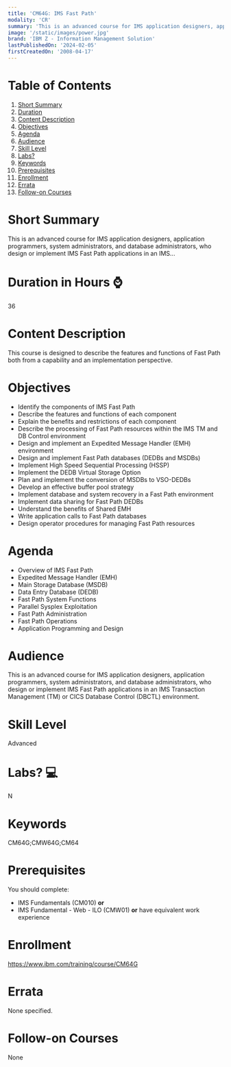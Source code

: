 ```yaml
---
title: 'CM64G: IMS Fast Path'
modality: 'CR'
summary: 'This is an advanced course for IMS application designers, application programmers, system administrators, and database administrators, who design or implement IMS Fast Path applications in an IMS...'
image: '/static/images/power.jpg'
brand: 'IBM Z - Information Management Solution'
lastPublishedOn: '2024-02-05'
firstCreatedOn: '2008-04-17'
---
```

# Table of Contents
1.  [Short Summary](#short-summary)
2.  [Duration](#duration-in-hours-)
3.  [Content Description](#content-description)
4.  [Objectives](#objectives)
5.  [Agenda](#agenda)
6.  [Audience](#audience)
7.  [Skill Level](#skill-level)
8.  [Labs?](#labs-)
9.  [Keywords](#keywords)
10. [Prerequisites](#prerequisites)
11. [Enrollment](#enrollment)
12. [Errata](#errata)
13. [Follow-on Courses](#follow-on-courses)

# Short Summary
This is an advanced course for IMS application designers, application programmers, system administrators, and database administrators, who design or implement IMS Fast Path applications in an IMS...

# Duration in Hours ⌚
36

# Content Description
This course is designed to describe the features and functions of Fast Path both from a capability and an implementation perspective.



# Objectives
* Identify the components of IMS Fast Path
* Describe the features and functions of each component
* Explain the benefits and restrictions of each component
* Describe the processing of Fast Path resources within the IMS TM and DB Control environment
* Design and implement an Expedited Message Handler (EMH) environment
* Design and implement Fast Path databases (DEDBs and MSDBs)
* Implement High Speed Sequential Processing (HSSP)
* Implement the DEDB Virtual Storage Option
* Plan and implement the conversion of MSDBs to VSO-DEDBs
* Develop an effective buffer pool strategy
* Implement database and system recovery in a Fast Path environment
* Implement data sharing for Fast Path DEDBs
* Understand the benefits of Shared EMH
* Write application calls to Fast Path databases
* Design operator procedures for managing Fast Path resources


# Agenda
* Overview of IMS Fast Path
* Expedited Message Handler (EMH)
* Main Storage Database (MSDB)
* Data Entry Database (DEDB)
* Fast Path System Functions
* Parallel Sysplex Exploitation
* Fast Path Administration
* Fast Path Operations
* Application Programming and Design


# Audience
This is an advanced course for IMS application designers, application programmers, system administrators, and database administrators, who design or implement IMS Fast Path applications in an IMS Transaction Management (TM) or CICS Database Control (DBCTL) environment.



# Skill Level
Advanced

# Labs? 💻
N

# Keywords
CM64G;CMW64G;CM64

# Prerequisites
You should complete:


* IMS Fundamentals (CM010) **or**
* IMS Fundamental - Web - ILO (CMW01) **or** have equivalent work experience


# Enrollment
https://www.ibm.com/training/course/CM64G

# Errata
None specified.

# Follow-on Courses
None

